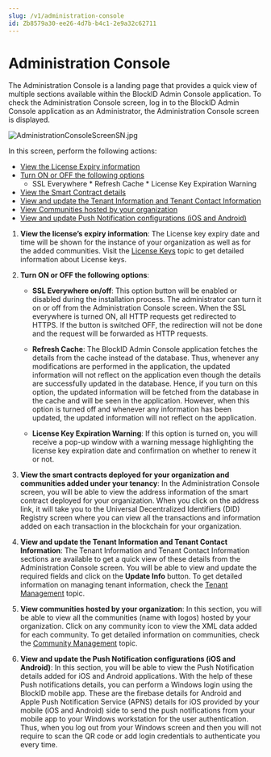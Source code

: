 ```yaml
---
slug: /v1/administration-console
id: Zb8579a30-ee26-4d7b-b4c1-2e9a32c62711
---
```

# Administration Console

The Administration Console is a landing page that provides a quick view of multiple sections available within the BlockID Admin Console application. To check the Administration Console screen, log in to the BlockID Admin Console application as an Administrator, the Administration Console screen is displayed.

![AdministrationConsoleScreenSN.jpg](https://cdn.document360.io/aeae7c88-d2f4-4a9c-bba9-c4f368260d78/Images/Documentation/AdministrationConsoleScreenSN%281%29.jpg)

In this screen, perform the following actions:

* [View the License Expiry information](#LicenseKey)
* [Turn ON or OFF the following options](#TurnONOFF)
     * SSL Everywhere
      * Refresh Cache
      * License Key Expiration Warning
* [View the Smart Contract details](#SmartContract)
* [View and update the Tenant Information and Tenant Contact Information](#ACTenants)
* [View Communities hosted by your organization](#ACCommunity)
* [View and update Push Notification configurations (iOS and Android)](#ACPush)

1. <a name = "LicenseKey"></a>**View the license’s expiry information**: The License key expiry date and time will be shown for the instance of your organization as well as for the added communities. Visit the [License Keys](https://1kosmos.document360.io/v1/docs/license-keys) topic to get detailed information about License keys.

2. <a name = "TurnONOFF"></a>**Turn ON or OFF the following options**:
    * **SSL Everywhere on/off**: This option button will be enabled or disabled during the installation process. The administrator can turn it on or off from the Administration Console screen. When the SSL everywhere is turned ON, all HTTP requests get redirected to HTTPS. If the button is switched OFF, the redirection will not be done and the request will be forwarded as HTTP requests. 
   
   * **Refresh Cache**: The BlockID Admin Console application fetches the details from the cache instead of the database. Thus, whenever any modifications are performed in the application, the updated information will not reflect on the application even though the details are successfully updated in the database. Hence, if you turn on this option, the updated information will be fetched from the database in the cache and will be seen in the application. However, when this option is turned off and whenever any information has been updated, the updated information will not reflect on the application.
   
   * **License Key Expiration Warning**: If this option is turned on, you will receive a pop-up window with a warning message highlighting the license key expiration date and confirmation on whether to renew it or not.

3. <a name = "SmartContract"></a>**View the smart contracts deployed for your organization and communities added under your tenancy**: In the Administration Console screen, you will be able to view the address information of the smart contract deployed for your organization. When you click on the address link, it will take you to the Universal Decentralized Identifiers (DID) Registry screen where you can view all the transactions and information added on each transaction in the blockchain for your organization.

4. <a name = "ACTenants"></a>**View and update the Tenant Information and Tenant Contact Information**: The Tenant Information and Tenant Contact Information sections are available to get a quick view of these details from the Administration Console screen. You will be able to view and update the required fields and click on the **Update Info** button. To get detailed information on managing tenant information, check the [Tenant Management](https://1kosmos.document360.io/v1/docs/tenant-management) topic. 

5. <a name = "ACCommunity"></a>**View communities hosted by your organization**: In this section, you will be able to view all the communities (name with logos) hosted by your organization. Click on any community icon to view the XML data added for each community. To get detailed information on communities, check  the [Community Management](https://1kosmos.document360.io/v1/docs/community-management) topic.

6. <a name = "ACPush"></a>**View and update the Push Notification configurations (iOS and Android)**: In this section, you will be able to view the Push Notification details added for iOS and Android applications. With the help of these Push notifications details, you can perform a Windows login using the BlockID mobile app. These are the firebase details for Android and Apple Push Notification Service (APNS) details for iOS provided by your mobile (iOS and Android) side to send the push notifications from your mobile app to your Windows workstation for the user authentication. Thus, when you log out from your Windows screen and then you will not require to scan the QR code or add login credentials to authenticate you every time.
